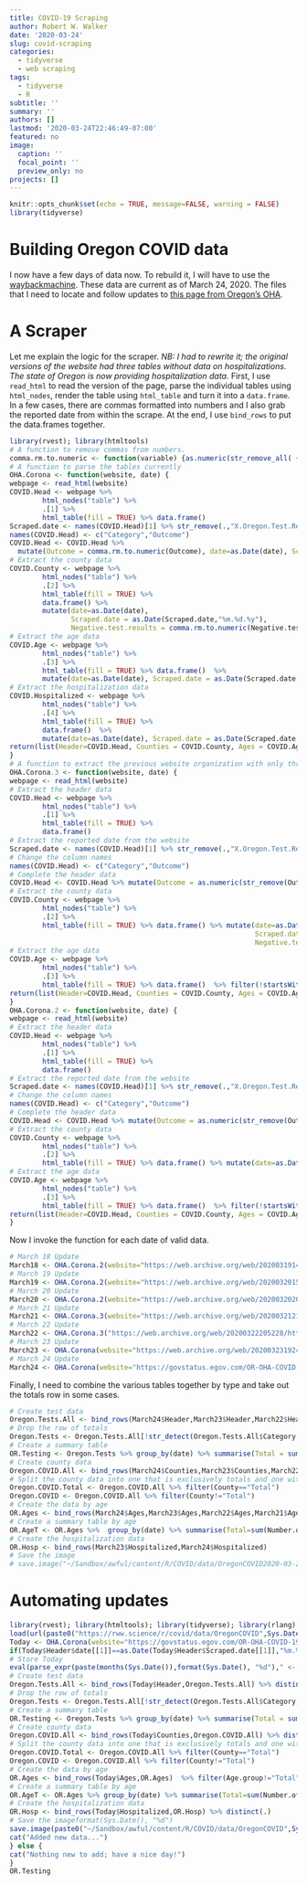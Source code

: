 ```yaml
---
title: COVID-19 Scraping
author: Robert W. Walker
date: '2020-03-24'
slug: covid-scraping
categories:
  - tidyverse
  - web scraping
tags:
  - tidyverse
  - R
subtitle: ''
summary: ''
authors: []
lastmod: '2020-03-24T22:46:49-07:00'
featured: no
image:
  caption: ''
  focal_point: ''
  preview_only: no
projects: []
---
```


```r
knitr::opts_chunk$set(echo = TRUE, message=FALSE, warning = FALSE)
library(tidyverse)
```

# Building Oregon COVID data

I now have a few days of data now.  To rebuild it, I will have to use the [waybackmachine](https://archive.org/web/).  These data are current as of March 24, 2020.  The files that I need to locate and follow updates to [this page from Oregon's OHA](https://govstatus.egov.com/OR-OHA-COVID-19).

# A Scraper

Let me explain the logic for the scraper.  *NB: I had to rewrite it; the original versions of the website had three tables without data on hospitalizations.  The state of Oregon is now providing hospitalization data.*  First, I use `read_html` to read the version of the page, parse the individual tables using `html_nodes`, render the table using `html_table` and turn it into a `data.frame`.  In a few cases, there are commas formatted into numbers and I also grab the reported date from within the scrape.  At the end, I use `bind_rows` to put the data.frames together.

```r
library(rvest); library(htmltools)
# A function to remove commas from numbers.
comma.rm.to.numeric <- function(variable) {as.numeric(str_remove_all( {{variable}}, ",")) }
# A function to parse the tables currently
OHA.Corona <- function(website, date) {
webpage <- read_html(website)
COVID.Head <- webpage %>%
        html_nodes("table") %>%
        .[1] %>%
        html_table(fill = TRUE) %>% data.frame()
Scraped.date <- names(COVID.Head)[1] %>% str_remove(.,"X.Oregon.Test.Results.as.of.") %>% str_remove(., "..8.00.a.m..Updated.daily.")
names(COVID.Head) <- c("Category","Outcome")
COVID.Head <- COVID.Head %>% 
  mutate(Outcome = comma.rm.to.numeric(Outcome), date=as.Date(date), Scraped.date = as.Date(Scraped.date,"%m.%d.%y"))
# Extract the county data
COVID.County <- webpage %>%
        html_nodes("table") %>%
        .[2] %>%
        html_table(fill = TRUE) %>% 
        data.frame() %>% 
        mutate(date=as.Date(date), 
               Scraped.date = as.Date(Scraped.date,"%m.%d.%y"), 
               Negative.test.results = comma.rm.to.numeric(Negative.test.results))
# Extract the age data
COVID.Age <- webpage %>%
        html_nodes("table") %>%
        .[3] %>%
        html_table(fill = TRUE) %>% data.frame()  %>%  
        mutate(date=as.Date(date), Scraped.date = as.Date(Scraped.date,"%m.%d.%y"))
# Extract the hospitalization data
COVID.Hospitalized <- webpage %>%
        html_nodes("table") %>%
        .[4] %>%
        html_table(fill = TRUE) %>% 
        data.frame()  %>% 
        mutate(date=as.Date(date), Scraped.date = as.Date(Scraped.date,"%m.%d.%y"))
return(list(Header=COVID.Head, Counties = COVID.County, Ages = COVID.Age, Hospitalized = COVID.Hospitalized))
}
# A function to extract the previous website organization with only three tables.
OHA.Corona.3 <- function(website, date) {
webpage <- read_html(website)
# Extract the header data
COVID.Head <- webpage %>%
        html_nodes("table") %>%
        .[1] %>%
        html_table(fill = TRUE) %>% 
        data.frame()
# Extract the reported date from the website
Scraped.date <- names(COVID.Head)[1] %>% str_remove(.,"X.Oregon.Test.Results.as.of.") %>% str_remove(., "..8.00.a.m..Updated.daily.")
# Change the column names
names(COVID.Head) <- c("Category","Outcome")
# Complete the header data
COVID.Head <- COVID.Head %>% mutate(Outcome = as.numeric(str_remove(Outcome,",")), date=as.Date(date), Scraped.date = as.Date(Scraped.date,"%m.%d.%y"))
# Extract the county data
COVID.County <- webpage %>%
        html_nodes("table") %>%
        .[2] %>%
        html_table(fill = TRUE) %>% data.frame() %>% mutate(date=as.Date(date), 
                                                            Scraped.date = as.Date(Scraped.date,"%m.%d.%y"),
                                                            Negative.test.results = comma.rm.to.numeric(Negative.test.results))
# Extract the age data
COVID.Age <- webpage %>%
        html_nodes("table") %>%
        .[3] %>%
        html_table(fill = TRUE) %>% data.frame()  %>% filter(!startsWith(.[[1]],"Total")) %>% mutate(date=as.Date(date), Scraped.date = as.Date(Scraped.date,"%m.%d.%y"))
return(list(Header=COVID.Head, Counties = COVID.County, Ages = COVID.Age))
}
OHA.Corona.2 <- function(website, date) {
webpage <- read_html(website)
# Extract the header data
COVID.Head <- webpage %>%
        html_nodes("table") %>%
        .[1] %>%
        html_table(fill = TRUE) %>% 
        data.frame()
# Extract the reported date from the website
Scraped.date <- names(COVID.Head)[1] %>% str_remove(.,"X.Oregon.Test.Results.as.of.") %>% str_remove(., "..8.00.a.m..Updated.daily.")
# Change the column names
names(COVID.Head) <- c("Category","Outcome")
# Complete the header data
COVID.Head <- COVID.Head %>% mutate(Outcome = as.numeric(str_remove(Outcome,",")), date=as.Date(date), Scraped.date = as.Date(Scraped.date,"%m.%d.%y"))
# Extract the county data
COVID.County <- webpage %>%
        html_nodes("table") %>%
        .[2] %>%
        html_table(fill = TRUE) %>% data.frame() %>% mutate(date=as.Date(date), Scraped.date = as.Date(Scraped.date,"%m.%d.%y"))
# Extract the age data
COVID.Age <- webpage %>%
        html_nodes("table") %>%
        .[3] %>%
        html_table(fill = TRUE) %>% data.frame()  %>% filter(!startsWith(.[[1]],"Total")) %>% mutate(date=as.Date(date), Scraped.date = as.Date(Scraped.date,"%m.%d.%y"))
return(list(Header=COVID.Head, Counties = COVID.County, Ages = COVID.Age))
}
```

Now I invoke the function for each date of valid data.

```r
# March 18 Update
March18 <- OHA.Corona.2(website="https://web.archive.org/web/20200319144434/https://govstatus.egov.com/OR-OHA-COVID-19", date="2020-03-18")
# March 19 Update
March19 <- OHA.Corona.2(website="https://web.archive.org/web/20200320152224/https://govstatus.egov.com/OR-OHA-COVID-19", date="2020-03-19")
# March 20 Update
March20 <- OHA.Corona.2(website="https://web.archive.org/web/20200320202955/https://govstatus.egov.com/OR-OHA-COVID-19", date="2020-03-20")
# March 21 Update
March21 <- OHA.Corona.3(website="https://web.archive.org/web/20200321211741/https://govstatus.egov.com/OR-OHA-COVID-19", date="2020-03-21")
# March 22 Update
March22 <- OHA.Corona.3("https://web.archive.org/web/20200322205228/https://govstatus.egov.com/OR-OHA-COVID-19", date="2020-03-22")
# March 23 Update
March23 <- OHA.Corona(website="https://web.archive.org/web/20200323192410/https://govstatus.egov.com/OR-OHA-COVID-19", date="2020-03-23")
# March 24 Update
March24 <- OHA.Corona(website="https://govstatus.egov.com/OR-OHA-COVID-19", date=as.character(Sys.Date()-1))
```

Finally, I need to combine the various tables together by type and take out the totals row in some cases.

```r
# Create test data
Oregon.Tests.All <- bind_rows(March24$Header,March23$Header,March22$Header,March21$Header,March20$Header,March19$Header,March18$Header)
# Drop the row of totals
Oregon.Tests <- Oregon.Tests.All[!str_detect(Oregon.Tests.All$Category, "Total"),]
# Create a summary table
OR.Testing <- Oregon.Tests %>% group_by(date) %>% summarise(Total = sum(Outcome))
# Create county data
Oregon.COVID.All <- bind_rows(March24$Counties,March23$Counties,March22$Counties,March21$Counties,March20$Counties,March19$Counties,March18$Counties)
# Split the county data into one that is exclusively totals and one without the totals
Oregon.COVID.Total <- Oregon.COVID.All %>% filter(County=="Total")
Oregon.COVID <- Oregon.COVID.All %>% filter(County!="Total")
# Create the data by age
OR.Ages <- bind_rows(March24$Ages,March23$Ages,March22$Ages,March21$Ages,March20$Ages,March19$Ages,March18$Ages)  %>% filter(Age.group!="Total")
# Create a summary table by age
OR.AgeT <- OR.Ages %>%  group_by(date) %>% summarise(Total=sum(Number.of.cases))
# Create the hospitalization data
OR.Hosp <- bind_rows(March23$Hospitalized,March24$Hospitalized)
# Save the image
# save.image("~/Sandbox/awful/content/R/COVID/data/OregonCOVID2020-03-24.RData")
```

# Automating updates

```r
library(rvest); library(htmltools); library(tidyverse); library(rlang)
load(url(paste0("https://rww.science/r/covid/data/OregonCOVID",Sys.Date()-1,".RData")))
Today <- OHA.Corona(website="https://govstatus.egov.com/OR-OHA-COVID-19", date=as.character(Sys.Date()))
if(Today$Header$date[[1]]==as.Date(Today$Header$Scraped.date[[1]],"%m.%d.%y")) {
# Store Today
eval(parse_expr(paste(months(Sys.Date()),format(Sys.Date(), "%d")," <- Today", sep="")))
# Create test data
Oregon.Tests.All <- bind_rows(Today$Header,Oregon.Tests.All) %>% distinct(.)
# Drop the row of totals
Oregon.Tests <- Oregon.Tests.All[!str_detect(Oregon.Tests.All$Category, "Total"),]
# Create a summary table
OR.Testing <- Oregon.Tests %>% group_by(date) %>% summarise(Total = sum(Outcome))
# Create county data
Oregon.COVID.All <- bind_rows(Today$Counties,Oregon.COVID.All) %>% distinct(.)
# Split the county data into one that is exclusively totals and one without the totals
Oregon.COVID.Total <- Oregon.COVID.All %>% filter(County=="Total")
Oregon.COVID <- Oregon.COVID.All %>% filter(County!="Total")
# Create the data by age
OR.Ages <- bind_rows(Today$Ages,OR.Ages)  %>% filter(Age.group!="Total") %>% distinct(.)
# Create a summary table by age
OR.AgeT <- OR.Ages %>% group_by(date) %>% summarise(Total=sum(Number.of.cases))
# Create the hospitalization data
OR.Hosp <- bind_rows(Today$Hospitalized,OR.Hosp) %>% distinct(.)
# Save the imageformat(Sys.Date(), "%d")
save.image(paste0("~/Sandbox/awful/content/R/COVID/data/OregonCOVID",Sys.Date(),".RData"))
cat("Added new data...")
} else {
cat("Nothing new to add; have a nice day!")
}
OR.Testing
```

